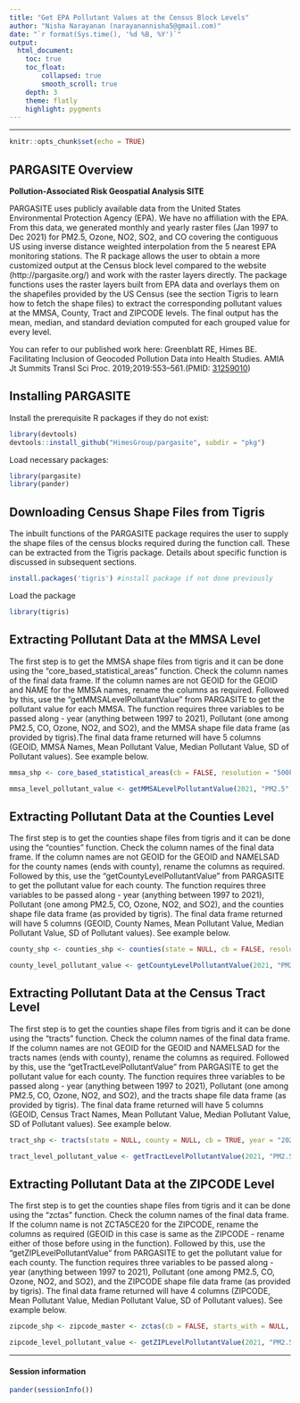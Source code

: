 ```yaml
---
title: "Get EPA Pollutant Values at the Census Block Levels"
author: "Nisha Narayanan (narayanannisha5@gmail.com)"
date: "`r format(Sys.time(), '%d %B, %Y')`"
output: 
  html_document:
    toc: true
    toc_float: 
        collapsed: true
        smooth_scroll: true
    depth: 3 
    theme: flatly
    highlight: pygments
---
```

***

```r
knitr::opts_chunk$set(echo = TRUE)
```

## PARGASITE Overview

**Pollution-Associated Risk Geospatial Analysis SITE**

PARGASITE uses publicly available data from the United States Environmental Protection Agency (EPA). We have no affiliation with the EPA. From this data, we generated monthly and yearly raster files (Jan 1997 to Dec 2021) for PM2.5, Ozone, NO2, SO2, and CO covering the contiguous US using inverse distance weighted interpolation from the 5 nearest EPA monitoring stations. The R package allows the user to obtain a more customized output at the Census block level compared to the website (http://pargasite.org/) and work with the raster layers directly. The package functions uses the raster layers built from EPA data and overlays them on the shapefiles provided by the US Census (see the section Tigris to learn how to fetch the shape files) to extract the corresponding pollutant values at the MMSA, County, Tract and ZIPCODE levels. The final output has the mean, median, and standard deviation computed for each grouped value for every level.

You can refer to our published work here:
Greenblatt RE, Himes BE. Facilitating Inclusion of Geocoded Pollution Data into Health Studies. AMIA Jt Summits Transl Sci Proc. 2019;2019:553–561.(PMID: [31259010](https://www.ncbi.nlm.nih.gov/pmc/articles/PMC6568125/))

## Installing PARGASITE

Install the prerequisite R packages if they do not exist:

```r
library(devtools)
devtools::install_github("HimesGroup/pargasite", subdir = "pkg")
```

Load necessary packages: 

```r
library(pargasite)
library(pander)
```

## Downloading Census Shape Files from Tigris

The inbuilt functions of the PARGASITE package requires the user to supply the shape files of the census blocks required during the function call. These can be extracted from the Tigris package. Details about specific function is discussed in subsequent sections.

```r
install.packages('tigris') #install package if not done previously
```

Load the package
```r
library(tigris)
```

## Extracting Pollutant Data at the MMSA Level

The first step is to get the MMSA shape files from tigris and it can be done using the "core_based_statistical_areas" function. Check the column names of the final data frame. If the column names are not GEOID for the GEOID and NAME for the MMSA names, rename the columns as required. Followed by this, use the "getMMSALevelPollutantValue" from PARGASITE to get the pollutant value for each MMSA. The function requires three variables to be passed along - year (anything between 1997 to 2021), Pollutant (one among PM2.5, CO, Ozone, NO2, and SO2), and the MMSA shape file data frame (as provided by tigris).The final data frame returned will have 5 columns (GEOID, MMSA Names, Mean Pollutant Value, Median Pollutant Value, SD of Pollutant values). See example below.

```r
mmsa_shp <- core_based_statistical_areas(cb = FALSE, resolution = "500k", year = "2021") #replace 2021 with the required year

mmsa_level_pollutant_value <- getMMSALevelPollutantValue(2021, "PM2.5", mmsa_shp) # replace 2021 with required year
```

## Extracting Pollutant Data at the Counties Level

The first step is to get the counties shape files from tigris and it can be done using the "counties" function. Check the column names of the final data frame. If the column names are not GEOID for the GEOID and NAMELSAD for the county names (ends with county), rename the columns as required. Followed by this, use the "getCountyLevelPollutantValue" from PARGASITE to get the pollutant value for each county. The function requires three variables to be passed along - year (anything between 1997 to 2021), Pollutant (one among PM2.5, CO, Ozone, NO2, and SO2), and the counties shape file data frame (as provided by tigris). The final data frame returned will have 5 columns (GEOID, County Names, Mean Pollutant Value, Median Pollutant Value, SD of Pollutant values). See example below.

```r
county_shp <- counties_shp <- counties(state = NULL, cb = FALSE, resolution = "500k", year = "2021") #replace 2021 with the required year

county_level_pollutant_value <- getCountyLevelPollutantValue(2021, "PM2.5", county_shp) # replace 2021 with required year
```

## Extracting Pollutant Data at the Census Tract Level

The first step is to get the counties shape files from tigris and it can be done using the "tracts" function. Check the column names of the final data frame. If the column names are not GEOID for the GEOID and NAMELSAD for the tracts names (ends with county), rename the columns as required. Followed by this, use the "getTractLevelPollutantValue" from PARGASITE to get the pollutant value for each county. The function requires three variables to be passed along - year (anything between 1997 to 2021), Pollutant (one among PM2.5, CO, Ozone, NO2, and SO2), and the tracts shape file data frame (as provided by tigris). The final data frame returned will have 5 columns (GEOID, Census Tract Names, Mean Pollutant Value, Median Pollutant Value, SD of Pollutant values). See example below.

```r
tract_shp <- tracts(state = NULL, county = NULL, cb = TRUE, year = "2021") #replace 2021 with the required year

tract_level_pollutant_value <- getTractLevelPollutantValue(2021, "PM2.5", tract_shp) # replace 2021 with required year

```

## Extracting Pollutant Data at the ZIPCODE Level

The first step is to get the counties shape files from tigris and it can be done using the "zctas" function. Check the column names of the final data frame. If the column name is not ZCTA5CE20 for the ZIPCODE, rename the columns as required (GEOID in this case is same as the ZIPCODE - rename either of those before using in the function). Followed by this, use the "getZIPLevelPollutantValue" from PARGASITE to get the pollutant value for each county. The function requires three variables to be passed along - year (anything between 1997 to 2021), Pollutant (one among PM2.5, CO, Ozone, NO2, and SO2), and the ZIPCODE shape file data frame (as provided by tigris). The final data frame returned will have 4 columns (ZIPCODE, Mean Pollutant Value, Median Pollutant Value, SD of Pollutant values). See example below.

```r
zipcode_shp <- zipcode_master <- zctas(cb = FALSE, starts_with = NULL, year = NULL, state = "2021") #replace 2021 with the required year

zipcode_level_pollutant_value <- getZIPLevelPollutantValue(2021, "PM2.5", zipcode_shp) # replace 2021 with required year
```

___

#### Session information

```r
pander(sessionInfo())
```

